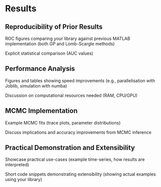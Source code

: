 # Results

## Reproducibility of Prior Results
ROC figures comparing your library against previous MATLAB implementation (both GP and Lomb-Scargle methods)

Explicit statistical comparison (AUC values)

## Performance Analysis
Figures and tables showing speed improvements (e.g., parallelisation with Joblib, simulation with numba)

Discussion on computational resources needed (RAM, CPU/GPU)

## MCMC Implementation
Example MCMC fits (trace plots, parameter distributions)

Discuss implications and accuracy improvements from MCMC inference

## Practical Demonstration and Extensibility
Showcase practical use-cases (example time-series, how results are interpreted)

Short code snippets demonstrating extensibility (showing actual examples using your library)